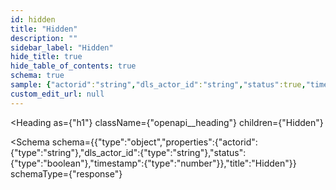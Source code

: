 ```yaml
---
id: hidden
title: "Hidden"
description: ""
sidebar_label: "Hidden"
hide_title: true
hide_table_of_contents: true
schema: true
sample: {"actorid":"string","dls_actor_id":"string","status":true,"timestamp":0}
custom_edit_url: null
---
```



<Heading
  as={"h1"}
  className={"openapi__heading"}
  children={"Hidden"}
>
</Heading>





<Schema
  schema={{"type":"object","properties":{"actorid":{"type":"string"},"dls_actor_id":{"type":"string"},"status":{"type":"boolean"},"timestamp":{"type":"number"}},"title":"Hidden"}}
  schemaType={"response"}
>
  
</Schema>
            